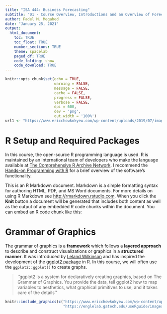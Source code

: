 ```yaml
---
title: "ISA 444: Business Forecasting"
subtitle: "01 - Course Overview, Introductions and an Overview of Forecasting"
author: Fadel M. Megahed
date: "January 25, 2021"
output: 
  html_document:
    toc: TRUE
    toc_float: TRUE
    number_sections: TRUE
    theme: spacelab
    paged_df: TRUE
    code_folding: show
    code_download: TRUE
---
```


```r
knitr::opts_chunk$set(echo = TRUE,
                      warning = FALSE,
                      message = FALSE,
                      cache = FALSE,
                      progress = FALSE, 
                      verbose = FALSE,
                      dpi = 600,
                      dev = 'png',
                      out.width = '100%')
url1 <- "https://www.ericchowkokyew.com/wp-content/uploads/2019/07/image-2.png"
```

# R Setup and Required Packages

In this course, the open-source R programming language is used. R is maintained by an international team of developers who make the language available at [The Comprehensive R Archive Network](https://cran.r-project.org/).  I recommend the [Hands-on Programming with R](https://rstudio-education.github.io/hopr/packages.html) for a brief overview of the software's functionality. 

This is an R Markdown document. Markdown is a simple formatting syntax for authoring HTML, PDF, and MS Word documents. For more details on using R Markdown see <http://rmarkdown.rstudio.com>. When you click the **Knit** button a document will be generated that includes both content as well as the output of any embedded R code chunks within the document. You can embed an R code chunk like this:



# Grammar of Graphics
The grammar of graphics is a **framework** which follows a **layered approach** to describe and construct visualizations or graphics in a **structured manner**. It was introduced by [Leland Wilkinson](https://link.springer.com/book/10.1007/0-387-28695-0) and has inspired the development of the [ggplot2 package](https://ggplot2.tidyverse.org/) in R. In this course, we will often use the `ggplot2::ggplot()` to create graphs. 

> ''ggplot2 is a system for declaratively creating graphics, based on The Grammar of Graphics. You provide the data, tell ggplot2 how to map variables to aesthetics, what graphical primitives to use, and it takes care of the details''

```r
knitr::include_graphics(c("https://www.ericchowkokyew.com/wp-content/uploads/2019/07/image-2.png",
                          "https://englelab.gatech.edu/useRguide/images/dataviz/ge_all.png"))
``` 


